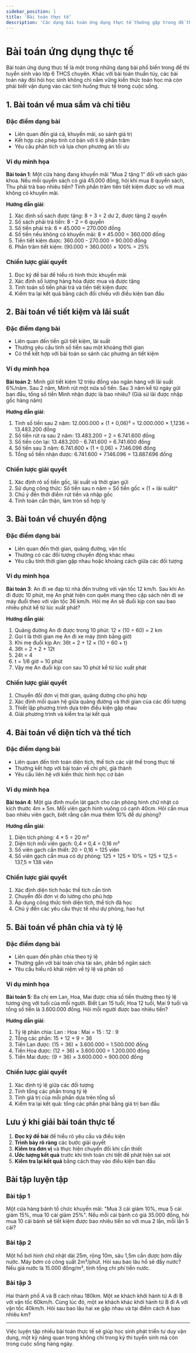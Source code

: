 ```yaml
---
sidebar_position: 1
title: 'Bài toán thực tế'
description: 'Các dạng bài toán ứng dụng thực tế thường gặp trong đề thi tuyển sinh lớp 6 THCS chuyên.'
---
```


# Bài toán ứng dụng thực tế

Bài toán ứng dụng thực tế là một trong những dạng bài phổ biến trong đề thi tuyển sinh vào lớp 6 THCS chuyên. Khác với bài toán thuần túy, các bài toán này đòi hỏi học sinh không chỉ nắm vững kiến thức toán học mà còn phải biết vận dụng vào các tình huống thực tế trong cuộc sống.

## 1. Bài toán về mua sắm và chi tiêu

### Đặc điểm dạng bài

- Liên quan đến giá cả, khuyến mãi, so sánh giá trị
- Kết hợp các phép tính cơ bản với tỉ lệ phần trăm
- Yêu cầu phân tích và lựa chọn phương án tối ưu

### Ví dụ minh họa

**Bài toán 1**: Một cửa hàng đang khuyến mãi "Mua 2 tặng 1" đối với sách giáo khoa. Nếu mỗi quyển sách có giá 45.000 đồng, hỏi khi mua 8 quyển sách, Thu phải trả bao nhiêu tiền? Tính phần trăm tiền tiết kiệm được so với mua không có khuyến mãi.

**Hướng dẫn giải**:
1. Xác định số sách được tặng: 8 ÷ 3 = 2 dư 2, được tặng 2 quyển
2. Số sách phải trả tiền: 8 - 2 = 6 quyển
3. Số tiền phải trả: 6 × 45.000 = 270.000 đồng
4. Số tiền nếu không có khuyến mãi: 8 × 45.000 = 360.000 đồng
5. Tiền tiết kiệm được: 360.000 - 270.000 = 90.000 đồng
6. Phần trăm tiết kiệm: (90.000 ÷ 360.000) × 100% = 25%

### Chiến lược giải quyết

1. Đọc kỹ đề bài để hiểu rõ hình thức khuyến mãi
2. Xác định số lượng hàng hóa được mua và được tặng
3. Tính toán số tiền phải trả và tiền tiết kiệm được
4. Kiểm tra lại kết quả bằng cách đối chiếu với điều kiện ban đầu

## 2. Bài toán về tiết kiệm và lãi suất

### Đặc điểm dạng bài

- Liên quan đến tiền gửi tiết kiệm, lãi suất
- Thường yêu cầu tính số tiền sau một khoảng thời gian
- Có thể kết hợp với bài toán so sánh các phương án tiết kiệm

### Ví dụ minh họa

**Bài toán 2**: Minh gửi tiết kiệm 12 triệu đồng vào ngân hàng với lãi suất 6%/năm. Sau 2 năm, Minh rút một nửa số tiền. Sau 3 năm kể từ ngày gửi ban đầu, tổng số tiền Minh nhận được là bao nhiêu? (Giả sử lãi được nhập gốc hàng năm)

**Hướng dẫn giải**:
1. Tính số tiền sau 2 năm: 12.000.000 × (1 + 0,06)² = 12.000.000 × 1,1236 = 13.483.200 đồng
2. Số tiền rút ra sau 2 năm: 13.483.200 ÷ 2 = 6.741.600 đồng
3. Số tiền còn lại: 13.483.200 - 6.741.600 = 6.741.600 đồng
4. Số tiền sau 3 năm: 6.741.600 × (1 + 0,06) = 7.146.096 đồng
5. Tổng số tiền nhận được: 6.741.600 + 7.146.096 = 13.887.696 đồng

### Chiến lược giải quyết

1. Xác định rõ số tiền gốc, lãi suất và thời gian gửi
2. Sử dụng công thức: Số tiền sau n năm = Số tiền gốc × (1 + lãi suất)ⁿ
3. Chú ý đến thời điểm rút tiền và nhập gốc
4. Tính toán cẩn thận, làm tròn số hợp lý

## 3. Bài toán về chuyển động

### Đặc điểm dạng bài

- Liên quan đến thời gian, quãng đường, vận tốc
- Thường có các đối tượng chuyển động khác nhau
- Yêu cầu tính thời gian gặp nhau hoặc khoảng cách giữa các đối tượng

### Ví dụ minh họa

**Bài toán 3**: An đi xe đạp từ nhà đến trường với vận tốc 12 km/h. Sau khi An đi được 10 phút, mẹ An phát hiện con quên mang theo cặp sách nên đi xe máy đuổi theo với vận tốc 36 km/h. Hỏi mẹ An sẽ đuổi kịp con sau bao nhiêu phút kể từ lúc xuất phát?

**Hướng dẫn giải**:
1. Quãng đường An đi được trong 10 phút: 12 × (10 ÷ 60) = 2 km
2. Gọi t là thời gian mẹ An đi xe máy (tính bằng giờ)
3. Khi mẹ đuổi kịp An: 36t = 2 + 12 × (10 ÷ 60 + t)
4. 36t = 2 + 2 + 12t
5. 24t = 4
6. t = 1/6 giờ = 10 phút
7. Vậy mẹ An đuổi kịp con sau 10 phút kể từ lúc xuất phát

### Chiến lược giải quyết

1. Chuyển đổi đơn vị thời gian, quãng đường cho phù hợp
2. Xác định mối quan hệ giữa quãng đường và thời gian của các đối tượng
3. Thiết lập phương trình dựa trên điều kiện gặp nhau
4. Giải phương trình và kiểm tra lại kết quả

## 4. Bài toán về diện tích và thể tích

### Đặc điểm dạng bài

- Liên quan đến tính toán diện tích, thể tích các vật thể trong thực tế
- Thường kết hợp với bài toán về chi phí, giá thành
- Yêu cầu liên hệ với kiến thức hình học cơ bản

### Ví dụ minh họa

**Bài toán 4**: Một gia đình muốn lát gạch cho căn phòng hình chữ nhật có kích thước 4m × 5m. Mỗi viên gạch hình vuông có cạnh 40cm. Hỏi cần mua bao nhiêu viên gạch, biết rằng cần mua thêm 10% để dự phòng?

**Hướng dẫn giải**:
1. Diện tích phòng: 4 × 5 = 20 m²
2. Diện tích mỗi viên gạch: 0,4 × 0,4 = 0,16 m²
3. Số viên gạch cần thiết: 20 ÷ 0,16 = 125 viên
4. Số viên gạch cần mua có dự phòng: 125 + 125 × 10% = 125 + 12,5 = 137,5 ≈ 138 viên

### Chiến lược giải quyết

1. Xác định diện tích hoặc thể tích cần tính
2. Chuyển đổi đơn vị đo lường cho phù hợp
3. Áp dụng công thức tính diện tích, thể tích đã học
4. Chú ý đến các yêu cầu thực tế như dự phòng, hao hụt

## 5. Bài toán về phân chia và tỷ lệ

### Đặc điểm dạng bài

- Liên quan đến phân chia theo tỷ lệ
- Thường gắn với bài toán chia tài sản, phân bổ ngân sách
- Yêu cầu hiểu rõ khái niệm về tỷ lệ và phân số

### Ví dụ minh họa

**Bài toán 5**: Ba chị em Lan, Hoa, Mai được chia số tiền thưởng theo tỷ lệ tương ứng với tuổi của mỗi người. Biết Lan 15 tuổi, Hoa 12 tuổi, Mai 9 tuổi và tổng số tiền là 3.600.000 đồng. Hỏi mỗi người được bao nhiêu tiền?

**Hướng dẫn giải**:
1. Tỷ lệ phân chia: Lan : Hoa : Mai = 15 : 12 : 9
2. Tổng các phần: 15 + 12 + 9 = 36
3. Tiền Lan được: (15 ÷ 36) × 3.600.000 = 1.500.000 đồng
4. Tiền Hoa được: (12 ÷ 36) × 3.600.000 = 1.200.000 đồng
5. Tiền Mai được: (9 ÷ 36) × 3.600.000 = 900.000 đồng

### Chiến lược giải quyết

1. Xác định tỷ lệ giữa các đối tượng
2. Tính tổng các phần trong tỷ lệ
3. Tính giá trị của mỗi phần dựa trên tổng số
4. Kiểm tra lại kết quả: tổng các phần phải bằng giá trị ban đầu

## Lưu ý khi giải bài toán thực tế

1. **Đọc kỹ đề bài** để hiểu rõ yêu cầu và điều kiện
2. **Trình bày rõ ràng** các bước giải quyết
3. **Kiểm tra đơn vị** và thực hiện chuyển đổi khi cần thiết
4. **Ước lượng kết quả** trước khi tính toán chi tiết để phát hiện sai sót
5. **Kiểm tra lại kết quả** bằng cách thay vào điều kiện ban đầu

## Bài tập luyện tập

### Bài tập 1
Một cửa hàng bánh tổ chức khuyến mãi: "Mua 3 cái giảm 10%, mua 5 cái giảm 15%, mua 10 cái giảm 25%". Nếu mỗi cái bánh có giá 35.000 đồng, hỏi mua 10 cái bánh sẽ tiết kiệm được bao nhiêu tiền so với mua 2 lần, mỗi lần 5 cái?

### Bài tập 2
Một hồ bơi hình chữ nhật dài 25m, rộng 10m, sâu 1,5m cần được bơm đầy nước. Máy bơm có công suất 2m³/phút. Hỏi sau bao lâu hồ sẽ đầy nước? Nếu giá nước là 15.000 đồng/m³, tính tổng chi phí tiền nước.

### Bài tập 3
Hai thành phố A và B cách nhau 180km. Một xe khách khởi hành từ A đi B với vận tốc 60km/h. Cùng lúc đó, một xe khách khác khởi hành từ B đi A với vận tốc 40km/h. Hỏi sau bao lâu hai xe gặp nhau và tại điểm cách A bao nhiêu km?

---

Việc luyện tập nhiều bài toán thực tế sẽ giúp học sinh phát triển tư duy vận dụng, một kỹ năng quan trọng không chỉ trong kỳ thi tuyển sinh mà còn trong cuộc sống hàng ngày. 